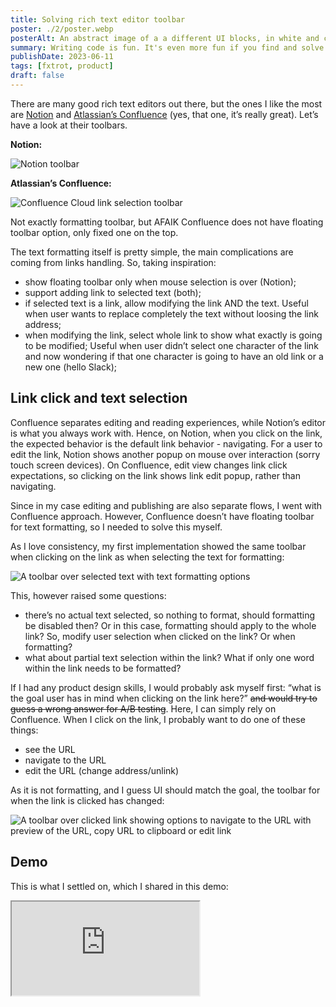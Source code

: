 ```yaml
---
title: Solving rich text editor toolbar
poster: ./2/poster.webp
posterAlt: An abstract image of a a different UI blocks, in white and cold colors.
summary: Writing code is fun. It's even more fun if you find and solve something with it. Let's check an example of building a floating toolbar for rich text editor.
publishDate: 2023-06-11
tags: [fxtrot, product]
draft: false
---
```


There are many good rich text editors out there, but the ones I like the most are [Notion](https://www.notion.so/) and [Atlassian’s Confluence](https://www.atlassian.com/software/confluence) (yes, that one, it’s really great). Let’s have a look at their toolbars.

**Notion:**

![Notion toolbar](./2/notion.png)

**Atlassian’s Confluence:**

![Confluence Cloud link selection toolbar](./2/confluence.png)

Not exactly formatting toolbar, but AFAIK Confluence does not have floating toolbar option, only fixed one on the top.

The text formatting itself is pretty simple, the main complications are coming from links handling. So, taking inspiration:

- show floating toolbar only when mouse selection is over (Notion);
- support adding link to selected text (both);
- if selected text is a link, allow modifying the link AND the text. Useful when user wants to replace completely the text without loosing the link address;
- when modifying the link, select whole link to show what exactly is going to be modified; Useful when user didn’t select one character of the link and now wondering if that one character is going to have an old link or a new one (hello Slack);

## Link click and text selection

Confluence separates editing and reading experiences, while Notion’s editor is what you always work with. Hence, on Notion, when you click on the link, the expected behavior is the default link behavior - navigating. For a user to edit the link, Notion shows another popup on mouse over interaction (sorry touch screen devices). On Confluence, edit view changes link click expectations, so clicking on the link shows link edit popup, rather than navigating.

Since in my case editing and publishing are also separate flows, I went with Confluence approach. However, Confluence doesn’t have floating toolbar for text formatting, so I needed to solve this myself.

As I love consistency, my first implementation showed the same toolbar when clicking on the link as when selecting the text for formatting:

![A toolbar over selected text with text formatting options](./2/first.png)

This, however raised some questions:

- there’s no actual text selected, so nothing to format, should formatting be disabled then? Or in this case, formatting should apply to the whole link? So, modify user selection when clicked on the link? Or when formatting?
- what about partial text selection within the link? What if only one word within the link needs to be formatted?

If I had any product design skills, I would probably ask myself first: “what is the goal user has in mind when clicking on the link here?” ~~and would try to guess a wrong answer for A/B testing~~. Here, I can simply rely on Confluence. When I click on the link, I probably want to do one of these things:

- see the URL
- navigate to the URL
- edit the URL (change address/unlink)

As it is not formatting, and I guess UI should match the goal, the toolbar for when the link is clicked has changed:

![A toolbar over clicked link showing options to navigate to the URL with preview of the URL, copy URL to clipboard or edit link](./2/second.png)

## Demo

This is what I settled on, which I shared in this demo:

<iframe
  src="https://stackblitz.com/edit/github-pg44ec?ctl=1&embed=1&file=packages%2Feditor%2Fsrc%2Fplugins%2Ftoolbar%2Fstate.ts&hideExplorer=1&hideNavigation=1&theme=dark&view=preview"
  class="w-full h-[500px]"
/>

## Other options

There are many things I can try out now:

- Inline edit with Open in a new tab as a separate icon button:

![a toolbar over clicked link with a different layout: URL preview shows as editable, Edit button is replaced with open in a new tab](./2/different-link-click.png)

- More controls like in Confluence? Or keep consistent link editing experience?

![a toolbar over selected text with link editor popup open, showing options to rename the link or change it's address. It has icon buttons inside to copy link, unlink text, or open in a new tab](./2/edit-window.png)

- Where should be Copy button then? In both places, or in Link Edit popup only when coming from text formatting?

In the later posts I will go over the challenges of writing such toolbar, hopefully showing the complexity of developing for browsers.

